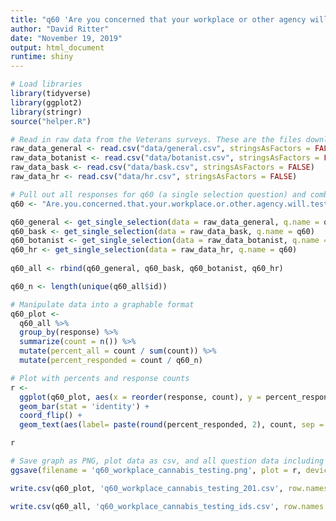 ```yaml
---
title: "q60 'Are you concerned that your workplace or other agency will test you for your cannabis use?' (Veterans)"
author: "David Ritter"
date: "November 19, 2019"
output: html_document
runtime: shiny
---
```


```r
# Load libraries
library(tidyverse)
library(ggplot2)
library(stringr)
source("helper.R")
```

```r
# Read in raw data from the Veterans surveys. These are the files downloaded from survey monkey saved as a .csv
raw_data_general <- read.csv("data/general.csv", stringsAsFactors = FALSE)
raw_data_botanist <- read.csv("data/botanist.csv", stringsAsFactors = FALSE)
raw_data_bask <- read.csv("data/bask.csv", stringsAsFactors = FALSE)
raw_data_hr <- read.csv("data/hr.csv", stringsAsFactors = FALSE)
```

```r
# Pull out all responses for q60 (a single selection question) and combine
q60 <- "Are.you.concerned.that.your.workplace.or.other.agency.will.test.you.for.your.cannabis.use."

q60_general <- get_single_selection(data = raw_data_general, q.name = q60)
q60_bask <- get_single_selection(data = raw_data_bask, q.name = q60)
q60_botanist <- get_single_selection(data = raw_data_botanist, q.name = q60)
q60_hr <- get_single_selection(data = raw_data_hr, q.name = q60)
  
q60_all <- rbind(q60_general, q60_bask, q60_botanist, q60_hr)

q60_n <- length(unique(q60_all$id))
```


```r
# Manipulate data into a graphable format
q60_plot <- 
  q60_all %>%
  group_by(response) %>%
  summarize(count = n()) %>%
  mutate(percent_all = count / sum(count)) %>%
  mutate(percent_responded = count / q60_n)
```

```r
# Plot with percents and response counts
r <- 
  ggplot(q60_plot, aes(x = reorder(response, count), y = percent_responded)) +
  geom_bar(stat = 'identity') +
  coord_flip() +
  geom_text(aes(label= paste(round(percent_responded, 2), count, sep = "***")))

r
```

```r
# Save graph as PNG, plot data as csv, and all question data including response IDs as csv (save question n and N at end of plot file as "_x.x")
ggsave(filename = 'q60_workplace_cannabis_testing.png', plot = r, device = 'png')

write.csv(q60_plot, 'q60_workplace_cannabis_testing_201.csv', row.names = FALSE)

write.csv(q60_all, 'q60_workplace_cannabis_testing_ids.csv', row.names = FALSE)
```

